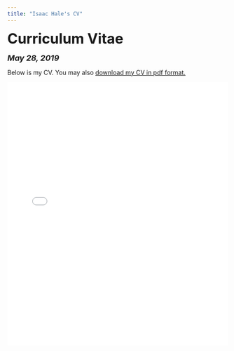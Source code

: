 ```yaml
---
title: "Isaac Hale's CV"
---
```


<head>

<!-- Global site tag (gtag.js) - Google Analytics -->
<script async src="https://www.googletagmanager.com/gtag/js?id=UA-140699540-1"></script>
<script>
  window.dataLayer = window.dataLayer || [];
  function gtag(){dataLayer.push(arguments);}
  gtag('js', new Date());

  gtag('config', 'UA-140699540-1');
</script>
</head>


<font size="+3"><b>Curriculum Vitae</b></font>

<font size="+1"><b><i>May 28, 2019</b></i></font>

<html>
Below is my CV. You may also <a href="files/Isaac Hale CV 5-28-19.pdf">download my CV in pdf format.</a>

<embed src="files/Isaac Hale CV 5-28-19.pdf" type="application/pdf" width="100%" height="600px" />
</body>
</html>